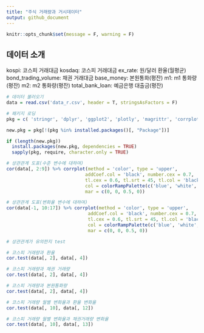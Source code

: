 ```yaml
---
title: "주식 거래량과 거시데이터"
output: github_document
---
```


```r
knitr::opts_chunk$set(message = F, warning = F)
```

## 데이터 소개

kospi: 코스피 거래대금
kosdaq: 코스피 거래대금
ex_rate: 원/달러 환율(월평균)
bond_trading_volume: 채권 거래대금
base_money: 본원통화(평잔)
m1: m1 통화량(평잔)
m2: m2 통화량(평잔)
total_bank_loan: 예금은행 대출금(평잔)


```r
# 데이터 불러오기
data = read.csv('data_r.csv', header = T, stringsAsFactors = F)

# 패키지 로딩
pkg = c( 'stringr', 'dplyr', 'ggplot2', 'plotly', 'magrittr', 'corrplot', 'tidyr')

new.pkg = pkg[!(pkg %in% installed.packages()[, "Package"])]

if (length(new.pkg)) 
  install.packages(new.pkg, dependencies = TRUE)
  sapply(pkg, require, character.only = TRUE)

```


```r
# 상관관계 도표(수준 변수에 대하여)
cor(data[, 2:9]) %>% corrplot(method = 'color', type = 'upper',
                             addCoef.col = 'black', number.cex = 0.7,
                             tl.cex = 0.6, tl.srt = 45, tl.col = 'black',
                             col = colorRampPalette(c('blue', 'white', 'red'))(200),
                             mar = c(0, 0, 0.5, 0))

# 상관관계 도표(변화율 변수에 대하여)
cor(data[-1, 10:17]) %>% corrplot(method = 'color', type = 'upper',
                              addCoef.col = 'black', number.cex = 0.7,
                              tl.cex = 0.6, tl.srt = 45, tl.col = 'black',
                              col = colorRampPalette(c('blue', 'white', 'red'))(200),
                              mar = c(0, 0, 0.5, 0))

```

```r
# 상관관계가 유의한지 test

# 코스피 거래량과 환율
cor.test(data[, 2], data[, 4])

# 코스피 거래량과 채권 거래량
cor.test(data[, 2], data[, 4])

# 코스피 거래량과 본원통화량
cor.test(data[, 2], data[, 4])

# 코스피 거래량 월별 변화율과 환율 변화율
cor.test(data[, 10], data[, 12])

# 코스피 거래량 월별 변화율과 채권거래량 변화율
cor.test(data[, 10], data[, 13])

```